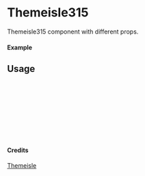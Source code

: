 
<Meta of={Themeisle315} title="Themeisle/Themeisle315" />

# Themeisle315

Themeisle315 component with different props.

#### Example

<Canvas of={Themeisle315.Primary} />

## Usage

```ts
import { Themeisle315 } from "yadl-ui";

const Example = () => {
  return (
      <Themeisle315 />
  );
};

export default Example;
```

#### Credits
[Themeisle](https://themeisle.com/illustrations/)
